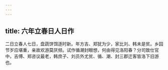 ```yaml
---
---
---
```

title: 六年立春日人日作
---



二日立春人七日，盘蔬饼饵逐时新。年方吉、郑犹为少，家比刘、韩未是贫。乡园节岁应堪重，亲故欢游莫厌频。试作循潮封眼想，何由得见洛阳春？分司致仕官中，吉傅、郑咨议最老，韩庶子、刘员外尤贫、循、潮、封三郡迁客皆洛下旧游也。